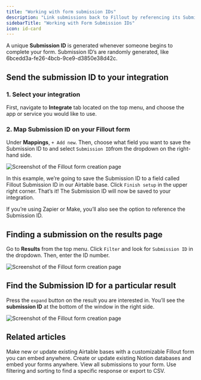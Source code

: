 ```yaml
---
title: "Working with form submission IDs"
description: "Link submissions back to Fillout by referencing its Submission ID. Search for a particular submission on the results page."
sidebarTitle: "Working with Form Submission IDs"
icon: id-card
---
```


A unique **Submission ID** is generated whenever someone begins to complete your form. Submission ID’s are randomly generated, like 6bcedd3a-fe26-4bcb-9ce9-d3850e38d42c.

## Send the submission ID to your integration

### **1. Select your integration**

First, navigate to **Integrate** tab located on the top menu, and choose the app or service you would like to use.

### 2. Map Submission ID on your Fillout form

Under **Mappings**, `+ Add new`. Then, choose what field you want to save the Submission ID to and select `Submission ID`from the dropdown on the right-hand side.

<Frame>
  <img src="/images/Screenshot2025-02-14at12.40.33PM.png" alt="Screenshot of the Fillout form creation page" />
</Frame>

In this example, we’re going to save the Submission ID to a field called Fillout Submission ID in our Airtable base. Click `Finish setup` in the upper right corner. That’s it\! The Submission ID will now be saved to your integration.

<Note>
If you’re using Zapier or Make, you’ll also see the option to reference the Submission ID.
</Note>

## Finding a submission on the results page

Go to **Results** from the top menu. Click `Filter` and look for `Submission ID` in the dropdown. Then, enter the ID number.

<Frame>
  <img src="/images/Screenshot2025-02-14at12.43.38PM.png" alt="Screenshot of the Fillout form creation page" />
</Frame>

## Find the Submission ID for a particular result

Press the `expand` button on the result you are interested in. You’ll see the **submission ID** at the bottom of the window in the right side.

<Frame>
  <img src="/images/Screenshot2025-02-14at12.44.42PM.png" alt="Screenshot of the Fillout form creation page" />
</Frame>

## **Related articles**

<CardGroup cols={3}>
  <Card title="How to create an Airtable form" href="/help/airtable" icon="table-layout" iconType="regular" color="#FFC738">
Make new or update existing Airtable bases with a customizable Fillout form you can embed anywhere.
  </Card>
  <Card title="How to create a Notion form" href="/help/notion" icon="cube" iconType="regular" color="#FFC738">
Create or update existing Notion databases and embed your forms anywhere.
  </Card>
  <Card title="View responses" href="/help/view-responses" icon="square-poll-vertical" iconType="regular" color="#FFC738">
View all submissions to your form. Use filtering and sorting to find a specific response or export to CSV.
  </Card>
</CardGroup>
